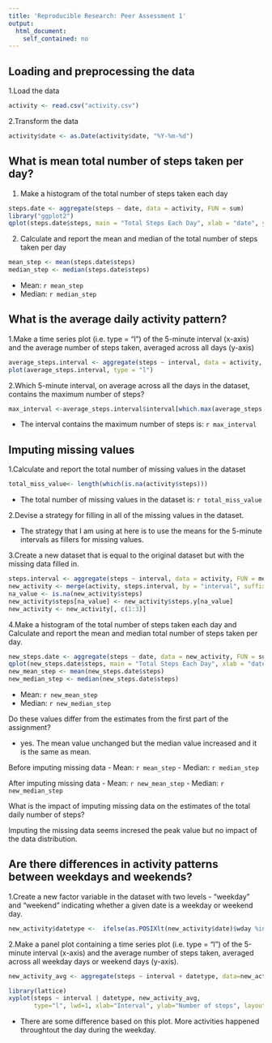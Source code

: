 ```yaml
---
title: 'Reproducible Research: Peer Assessment 1'
output:
  html_document:
    self_contained: no
---
```


## Loading and preprocessing the data

1.Load the data 
```r
activity <- read.csv("activity.csv")
```

2.Transform the data 
```r
activity$date <- as.Date(activity$date, "%Y-%m-%d")
```

## What is mean total number of steps taken per day?


1. Make a histogram of the total number of steps taken each day
```r
steps.date <- aggregate(steps ~ date, data = activity, FUN = sum)
library("ggplot2")
qplot(steps.date$steps, main = "Total Steps Each Day", xlab = "date", ylab = "steps")
```

2. Calculate and report the mean and median of the total number of steps taken per day
```r
mean_step <- mean(steps.date$steps)
median_step <- median(steps.date$steps)
```
- Mean: `r mean_step`
- Median: `r median_step`

## What is the average daily activity pattern?

1.Make a time series plot (i.e. type = "l") of the 5-minute interval (x-axis) and the average number of steps taken, averaged across all days (y-axis)
```r
average_steps.interval <- aggregate(steps ~ interval, data = activity, FUN = mean)
plot(average_steps.interval, type = "l")
```

2.Which 5-minute interval, on average across all the days in the dataset, contains the maximum number of steps?
```r
max_interval <-average_steps.interval$interval[which.max(average_steps.interval$steps)]
```

- The interval contains the maximum number of steps is: `r max_interval`

## Imputing missing values

1.Calculate and report the total number of missing values in the dataset 

```r
total_miss_value<- length(which(is.na(activity$steps)))
```

- The total number of missing values in the dataset is: `r total_miss_value` 

2.Devise a strategy for filling in all of the missing values in the dataset.
      
- The strategy that I am using at here is to use the means for the 5-minute intervals as fillers for missing values.

3.Create a new dataset that is equal to the original dataset but with the missing data filled in.
```r
steps.interval <- aggregate(steps ~ interval, data = activity, FUN = mean)
new_activity <- merge(activity, steps.interval, by = "interval", suffixes = c("", ".y"))
na_value <- is.na(new_activity$steps)
new_activity$steps[na_value] <- new_activity$steps.y[na_value]
new_activity <- new_activity[, c(1:3)]
```


4.Make a histogram of the total number of steps taken each day and Calculate and report the mean and median total number of steps taken per day.

```r
new_steps.date <- aggregate(steps ~ date, data = new_activity, FUN = sum)
qplot(new_steps.date$steps, main = "Total Steps Each Day", xlab = "date", ylab = "steps")
new_mean_step <- mean(new_steps.date$steps)
new_median_step <- median(new_steps.date$steps)
```
- Mean: `r new_mean_step`
- Median: `r new_median_step`

Do these values differ from the estimates from the first part of the assignment? 

- yes.  The mean value unchanged but the median value increased and it is the same as mean.
  
Before imputing missing data
- Mean: `r mean_step`
- Median: `r median_step`

After imputing missing data
- Mean: `r new_mean_step`
- Median: `r new_median_step`
  
  
  
What is the impact of imputing missing data on the estimates of the total daily number of steps?
  
  Imputing the missing data seems incresed the peak value but no impact of the data distribution.
  
## Are there differences in activity patterns between weekdays and weekends?

1.Create a new factor variable in the dataset with two levels - "weekday" and "weekend" indicating whether a given date is a weekday or weekend day.

```r
new_activity$datetype <-  ifelse(as.POSIXlt(new_activity$date)$wday %in% c(0,6), 'weekend', 'weekday')
```

2.Make a panel plot containing a time series plot (i.e. type = "l") of the 5-minute interval (x-axis) and the average number of steps taken, averaged across all weekday days or weekend days (y-axis).

```r
new_activity_avg <- aggregate(steps ~ interval + datetype, data=new_activity, mean)

library(lattice)
xyplot(steps ~ interval | datetype, new_activity_avg, 
       type="l", lwd=1, xlab="Interval", ylab="Number of steps", layout=c(1,2))
```

- There are some difference based on this plot. More activities happened throughtout the day during the weekday.
